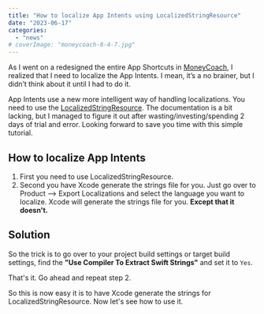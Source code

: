 ```yaml
---
title: "How to localize App Intents using LocalizedStringResource"
date: "2023-06-17"
categories: 
  - "news"
# coverImage: "moneycoach-8-4-7.jpg"
---
```


As I went on a redesigned the entire App Shortcuts in [MoneyCoach](/), I realized that I need to localize the App Intents. I mean, it’s a no brainer, but I didn’t think about it until I had to do it.

App Intents use a new more intelligent way of handling localizations. You need to use the [LocalizedStringResource](https://developer.apple.com/documentation/foundation/localizedstringresource?changes=_10).
The documentation is a bit lacking, but I managed to figure it out after wasting/investing/spending 2 days of trial and error.
Looking forward to save you time with this simple tutorial.

## How to localize App Intents
1. First you need to use LocalizedStringResource.
2. Second you have Xcode generate the strings file for you. Just go over to Product --> Export Localizations and select the language you want to localize. Xcode will generate the strings file for you.  **Except that it doesn't.**

## Solution
So the trick is to go over to your project build settings or target build settings, find the **"Use Compiler To Extract Swift Strings"** and set it to `Yes`.

That's it. Go ahead and repeat step 2.

So this is now easy it is to have Xcode generate the strings for LocalizedStringResource. Now let's see how to use it.